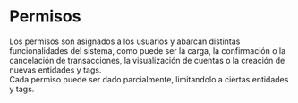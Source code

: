 # Permisos

Los permisos son asignados a los usuarios y abarcan distintas funcionalidades del sistema, como puede ser la carga, la confirmación o la cancelación de transacciones, la visualización de cuentas o la creación de nuevas entidades y tags. \
Cada permiso puede ser dado parcialmente, limitandolo a ciertas entidades y tags.
